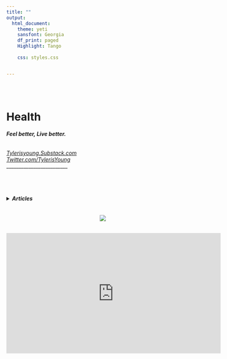 ```yaml
---
title: ""
output:
  html_document:
    theme: yeti
    sansfont: Georgia
    df_print: paged
    Highlight: Tango
    
    css: styles.css


---
```


<br>
<br>

<h1>**Health**</h1> 
<h6>
***Feel better, Live better.***  
</h6>

*[Tylerisyoung.Substack.com](https://tylerisyoung.substack.com/?target=_blank)   
[Twitter.com/TylerisYoung](https://twitter.com/Tylerisyoung/?tagets=_blank)*  
 _________________________
 
  
 <br>
  <br>
<h4>
<details><summary>***Articles***</summary>
[ ](./n/a.html)  

<br>
Collection: [*Sauna Information*](./sauna.html) 

<br>
<details><summary>***Diet***</summary>
[ ](./n/a.html)  

<!---
Article: [*My thoughts on Diets*](./deepecolog.html) (Coming Soon)

Article: [*The Vegan Diet*](./deepecolog.html) (Coming Soon)

Article: [*The Carnivore Diet*](./deepecolog.html) (Coming Soon)

Article: [*The Vegetarian Diet*](./deepecolog.html) (Coming Soon)

Article: [*The Pescatarian Diet*](./deepecolog.html) (Coming Soon)

Article: [*The Meditarranean Diet*](./deepecolog.html) (Coming Soon)

Article: [*The High Carb Diet*](./deepecolog.html) (Coming Soon)

Article: [*The Low Carb Diet*](./deepecolog.html) (Coming Soon)

Article: [*The Potato Diet*](./deepecolog.html) (Coming Soon)

Article: [*The Raw Vegan Diet*](./deepecolog.html) (Coming Soon)

Article: [*Fasting*](./deepecolog.html) (Coming Soon)

--->

<br>

<details><summary>***Foods***</summary>
[ ](./n/a.html)

<!---
Article: [*Kale*](./deepecolog.html) (Coming Soon)

Article: [*The Daily Dozen*](./deepecolog.html) (Coming Soon)

Article: [*Red Meat*](./deepecolog.html) (Coming Soon)

Article: [*Chicken*](./deepecolog.html) (Coming Soon)

Article: [*Fish*](./deepecolog.html) (Coming Soon)

Article: [*Spiruilina*](./deepecolog.html) (Coming Soon)

Article: [*Sugars*](./deepecolog.html) (Coming Soon)

--->

</details>
</details>
<br>

<details><summary>***Exercise***</summary>
[ ](./n/a.html)  
<br>
Collection: [*Sauna Information*](./sauna.html) 
<!---
Article: [*Workouts*](./deepecolog.html) (Coming Soon)
--->
 <br>

</details>
<br>

<details><summary>***Mental***</summary>
[ ](./n/a.html)  

<!---
Article: [*Meditation*](./deepecolog.html) (Coming Soon)

Article: [*Whim Hoff*](./deepecolog.html) (Coming Soon)

--->
 <br>



</details>
<br>

<details><summary>***Public Health***</summary>
[ ](./n/a.html)  

<!---

Article: [*COVID 1984*](./deepecolog.html) (Coming Soon)

Article: [*Lab Leak Hypothesis*](./deepecolog.html) (Coming Soon)

Article: [*Censorship in Media and Public Health*](./deepecolog.html) (Coming Soon)

Article: [*Vaccines*](./deepecolog.html) (Coming Soon)

Article: [*Ivermectin*](./deepecolog.html) (Coming Soon)

Article: [*Spike Protein*](./deepecolog.html) (Coming Soon)
 <br>
 
 --->

</details>
</h4>
 <center>
 <br>
 ![](images/healthasafoundation.png)
 
 <br>
 <iframe width="560" height="315" src="https://www.youtube.com/embed/MdYHgOKxjXY" title="YouTube video player" frameborder="0" allow="accelerometer; autoplay; clipboard-write; encrypted-media; gyroscope; picture-in-picture" allowfullscreen></iframe>